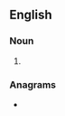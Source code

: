 ==English==

===Noun===
{{head|en|noun plural form}}

# {{plural of|predator|lang=en}}

===Anagrams===
* {{anagrams|en|a=adeoprrst|rope darts|teardrops}}